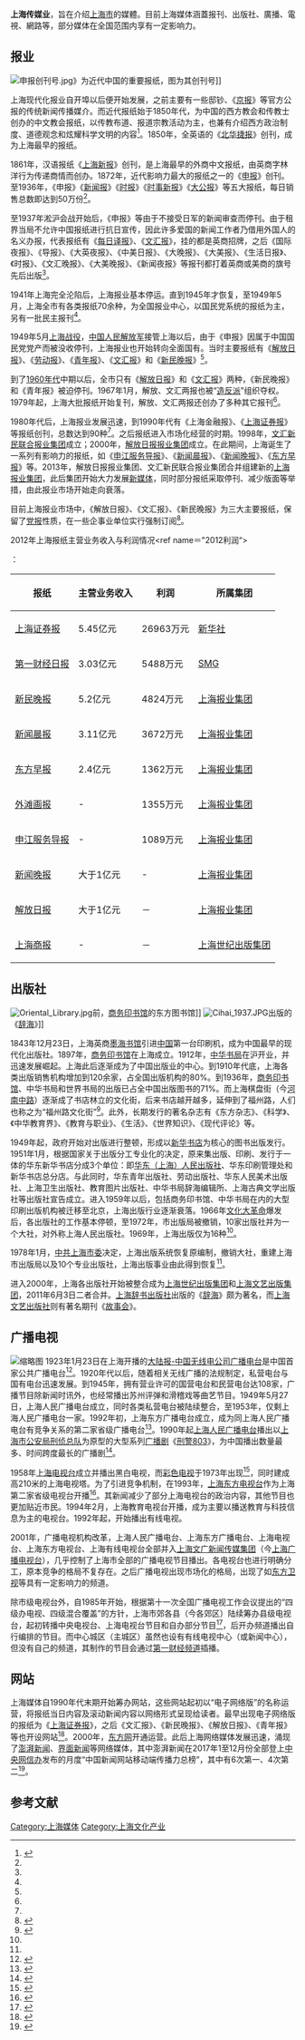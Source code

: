 '''上海传媒业'''，旨在介绍[[上海市|上海市]]的媒體。目前上海媒体涵蓋报刊、出版社、廣播、電視、網路等，部分媒体在全国范围内享有一定影响力。

==报业 ==
{{seealso|上海报纸列表|上海报纸列表 (1949年5月27日前)}}
[[File:申报创刊号.jpg|thumb]]》为近代中国的重要报纸，图为其创刊号]]

上海现代化报业自开埠以后便开始发展，之前主要有一些邸钞、《[[京报|京报]]》等官方公报的传统新闻传播媒介。而近代报纸始于1850年代，为中国的西方教会和传教士创办的中文教会报纸，以传教布道、报道宗教活动为主，也兼有介绍西方政治制度、道德观念和炫耀科学文明的内容<ref name=dfz>{{cite news|title=第一编 报纸|url=http://www.shtong.gov.cn/Newsite/node2/node2245/node4522/node5501/index.html|publisher=上海市地方志办公室|date=2001年11月30日|accessdate=2018年5月20日|archive-date=2020年8月2日|archive-url=https://web.archive.org/web/20200802231742/http://www.shtong.gov.cn/newsite/node2/node2245/node4522/node5501/index.html|dead-url=no}}</ref>。1850年，全英语的《[[北华捷报|北华捷报]]》创刊，成为上海最早的报纸。

1861年，汉语报纸《[[上海新报|上海新报]]》创刊，是上海最早的外商中文报纸，由英商字林洋行为传递商情而创办。1872年，近代影响力最大的报纸之一的《[[申报|申报]]》创刊。至1936年，《申报》《[[新闻报_(上海)|新闻报]]》《[[时报_(上海)|时报]]》《[[时事新报|时事新报]]》《[[大公报|大公报]]》等五大报纸，每日销售总数即达到50万份<ref name=dfz/>。

至1937年淞沪会战开始后，《申报》等由于不接受日军的新闻审查而停刊。由于租界当局不允许中国报纸进行抗日宣传，因此许多爱国的新闻工作者乃借用外国人的名义办报，代表报纸有《[[每日译报|每日译报]]》、《[[文汇报_(香港)|文汇报]]》，挂的都是英商招牌，之后《国际夜报》、《导报》、《大英夜报》、《中美日报》、《大晚报》、《大美报》、《生活日报》、《时报》、《文汇晚报》、《大美晚报》、《新闻夜报》等报刊都打着英商或美商的旗号先后出版<ref name=dfz/>。

1941年上海完全沦陷后，上海报业基本停运。直到1945年才恢复，至1949年5月，上海全市有各类报纸70余种，为全国报业中心，以国民党系统的报纸为主，另有一批民主报刊<ref name=dfz/>。

1949年5月[[上海战役|上海战役]]，[[中国人民解放军|中国人民解放军]]接管上海以后，由于《申报》因属于中国国民党党产而被没收停刊，上海报业也开始转向全面国有。当时主要报纸有《[[解放日报|解放日报]]》、《[[勞動報_(上海)|劳动报]]》、《[[青年报|青年报]]》、《[[文汇报_(上海)|文汇报]]》和《[[新民晚报|新民晚报]]》<ref name=dfz/>。

到了[[上海1960年代|1960年代]]中期以后，全市只有《[[解放日报|解放日报]]》和《[[文汇报_(上海)|文汇报]]》两种，《新民晚报》和《青年报》被迫停刊。1967年1月，解放、文汇两报也被“[[造反派|造反派]]”组织夺权。1979年起，上海大批报纸开始复刊，解放、文汇两报还创办了多种其它报刊<ref name=dfz/>。

1980年代后，上海报业发展迅速，到1990年代有《上海金融报》、《[[上海证券报|上海证券报]]》等报纸创刊，总数达到90种<ref name=dfz/>。之后报纸进入市场化经营的时期。1998年，[[文汇新民联合报业集团|文汇新民联合报业集团]]成立；2000年，[[解放日报报业集团|解放日报报业集团]]成立。在此期间，上海诞生了一系列有影响力的报纸，如《[[申江服务导报|申江服务导报]]》、《[[新闻晨报|新闻晨报]]》、《[[新闻晚报|新闻晚报]]》、《[[东方早报|东方早报]]》等。2013年，解放日报报业集团、文汇新民联合报业集团合并组建新的[[上海报业集团|上海报业集团]]，此后集团开始大力发展[[新媒体|新媒体]]，同时部分报纸采取停刊、减少版面等举措，由此报业市场开始走向衰落。

目前上海报业市场中，《解放日报》、《文汇报》、《新民晚报》为三大主要报纸，保留了[[中國共產黨黨報黨刊|党报]]性质，在一些企事业单位实行强制订阅<ref>{{cite web |title = 上海：确保党报党刊发行 |publisher = 新闻晨报 |date =  |url = http://www.people.com.cn/GB/14677/40606/3069185.html |accessdate = 2012-04-16 |archive-date = 2020-06-14 |archive-url = https://web.archive.org/web/20200614215930/http://www.people.com.cn/GB/14677/40606/3069185.html |dead-url = no }}</ref>。

2012年上海报纸主营业务收入与利润情况<ref name＝"2012利润“>{{Cite web |url=http://weiwuhui.com/5774.html |title=魏武挥:上海报业集团的现在与未来 |access-date=2014-01-16 |archive-date=2022-04-16 |archive-url=https://web.archive.org/web/20220416054707/http://weiwuhui.com/5774.html }}</ref>：
{| class="wikitable"
|-
! 报纸 !! 主营业务收入 !! 利润 !!所属集团
|-
| [[上海证券报|上海证券报]] || 5.45亿元 || 26963万元 || [[新华社|新华社]]
|-
| [[第一财经日报|第一财经日报]] || 3.03亿元 || 5488万元 || [[SMG|SMG]]
|-
| [[新民晚报|新民晚报]] || 5.2亿元 || 4824万元 || [[上海报业集团|上海报业集团]]
|-
| [[新闻晨报|新闻晨报]] || 3.11亿元 || 3672万元 || [[上海报业集团|上海报业集团]]
|-
| [[东方早报|东方早报]] || 2.4亿元 || 1362万元 || [[上海报业集团|上海报业集团]]
|-
| [[外滩画报|外滩画报]] || - || 1355万元 || [[上海报业集团|上海报业集团]]
|-
| [[申江服务导报|申江服务导报]] || - || 1089万元 || [[上海报业集团|上海报业集团]]
|-
| [[新闻晚报|新闻晚报]] || 大于1亿元 || - || [[上海报业集团|上海报业集团]]
|-
| [[解放日报|解放日报]] || 大于1亿元 || － || [[上海报业集团|上海报业集团]]
|-
| [[上海商报|上海商报]] || - || － || [[上海世纪出版集团|上海世纪出版集团]]
|}

== 出版社 ==
[[File:Oriental_Library.jpg|thumb]]前，[[商务印书馆|商务印书馆]]的东方图书馆]]
[[File:Cihai_1937.JPG|thumb]]出版的《[[辞海|辞海]]》]]

1843年12月23日，上海英商[[墨海书馆|墨海书馆]]引进[[中国|中国]]第一台印刷机，成为中国最早的现代化出版社。1897年，[[商务印书馆|商务印书馆]]在上海成立。1912年，[[中华书局|中华书局]]在沪开业，并迅速发展崛起。上海此后逐渐成为了中国出版业的中心。到1910年代底，上海各类出版销售机构增加到120余家，占全国出版机构的80%。到1936年，[[商务印书馆|商务印书馆]]、中华书局和世界书局的出版已占全中国出版图书的71%。而上海棋盘街（今[[河南中路|河南中路]]）逐渐成了书店林立的文化街，后来书店越开越多，延伸到了福州路，人们也称之为“福州路文化街”<ref name=dfz2>{{cite news|title=第一篇 出版机构|url=http://www.shtong.gov.cn/newsite/node2/node2245/node4521/node29048/index.html|publisher=上海市地方志办公室|date=2002年1月30日|accessdate=2018年5月20日|archive-date=2022年2月8日|archive-url=https://web.archive.org/web/20220208150439/http://www.shtong.gov.cn/Newsite/node2/node2245/node4521/node29048/index.html}}</ref>。此外，长期发行的著名杂志有《东方杂志》、《科学》、《中华教育界》、《教育与职业》、《生活》、《世界知识》、《现代评论》等。

1949年起，政府开始对出版进行整顿，形成以[[新华书店|新华书店]]为核心的图书出版发行。1951年1月，根据国家关于出版分工专业化的决定，原来集出版、印刷、发行于一体的华东新华书店分成3个单位：即[[上海人民出版社|华东（上海）人民出版社]]、华东印刷管理处和新华书店总分店。与此同时，华东青年出版社、劳动出版社、华东人民美术出版社、上海卫生出版社、教育图片出版社、中华书局辞海编辑所、上海古典文学出版社等出版社宣告成立。进入1959年以后，包括商务印书馆、中华书局在内的大型印刷出版机构被迁移至北京，上海出版行业逐渐衰落。1966年[[文化大革命|文化大革命]]爆发后，各出版社的工作基本停顿，至1972年，市出版局被撤销，10家出版社并为一个大社，对外称上海人民出版社。1969年，上海出版仅为16种<ref name=dfz2/>。

1978年1月，[[中共上海市委|中共上海市委]]决定，上海出版系统恢复原编制，撤销大社，重建上海市出版局以及10个专业出版社，上海出版事业由此得到恢复<ref name=dfz2/>。

进入2000年，上海各出版社开始被整合成为[[上海世纪出版集团|上海世纪出版集团]]和[[上海文艺出版集团|上海文艺出版集团]]，2011年6月3日二者合并。[[上海辞书出版社|上海辞书出版社]]出版的《[[辞海|辞海]]》颇为著名，而[[上海文艺出版社|上海文艺出版社]]则有著名期刊《[[故事会|故事会]]》。

==广播电视 ==
{{Main|上海广播电视台}}
[[File:CMG_Square_and_SMG_Headquarters.jpg|缩略图]]
1923年1月23日在上海开播的[[大陆报-中国无线电公司广播电台|大陆报-中国无线电公司广播电台]]是中国首家公共广播电台<ref>{{cite web |title = 外国人在华广播电台的建立 |publisher = 中国现代广播史 |date = 2007-06-21 |url = http://www.fmdiy.com/ReadNews.asp?NewsID=409 |accessdate = 2011-03-12 |archive-date = 2020-12-08 |archive-url = https://web.archive.org/web/20201208234119/http://www.fmdiy.com/ReadNews.asp?NewsID=409 |dead-url = no }}</ref>。1920年代以后，随着相关无线广播的法规制定，私营电台与国有电台迅速发展。到1945年，拥有营业许可的国营电台和民营电台达108家，广播节目除新闻时讯外，也经常播出苏州评弹和滑稽戏等曲艺节目。1949年5月27日，上海人民广播电台成立，同时各类私营电台被陆续整合，至1953年，仅剩上海人民广播电台一家。1992年初，上海东方广播电台成立，成为同上海人民广播电台有竞争关系的第二家省级广播电台<ref name=dfz3>{{cite news|title=第一编 广播电台|url=http://www.shtong.gov.cn/Newsite/node2/node2245/node4510/node10159/index.html|publisher=上海市地方志办公室|date=2002年1月30日|accessdate=2018年5月20日|archive-date=2020年8月19日|archive-url=https://web.archive.org/web/20200819191009/http://www.shtong.gov.cn/Newsite/node2/node2245/node4510/node10159/index.html}}</ref>。1990年起[[上海人民广播电台|上海人民广播电台]]播出以[[上海市公安局刑侦总队|上海市公安局刑侦总队]]为原型的大型系列[[广播剧|广播剧]]《[[刑警803_(广播剧)|刑警803]]》，为中国播出数量最多、时间跨度最长的广播剧<ref>{{cite web |url = http://city.ifeng.com/cskx/20111214/189297.shtml |language = zh-Hans |title = 《刑警803》成为中国最长寿广播剧 |publisher = 凤凰网 |date = 2011-12-14 |accessdate = 2012-03-25 |deadurl = yes |archiveurl = https://web.archive.org/web/20140302103110/http://city.ifeng.com/cskx/20111214/189297.shtml |archivedate = 2014-03-02 }}</ref>。

1958年[[上海电视台|上海电视台]]成立并播出黑白电视，而[[彩色电视|彩色电视]]于1973年出现<ref>{{cite book |title = 中国彩电工业发展回顾 |ISBN = 9787121074394 |publisher = 电子工业出版社 |accessdate = 2013-07-27}}</ref>，同时建成高210米的上海电视塔。为了引进竞争机制，在1993年，[[上海东方电视台|上海东方电视台]]作为上海第二家省级电视台开播<ref>{{cite web |title = 东方卫视总监田明:我只是折射阳光的一滴水 |publisher = 东方网 |date = 2009-10-23 |url = http://sh.eastday.com/qtmt/20091023/u1a645879.html |accessdate = 2011-03-12 |archive-date = 2020-11-10 |archive-url = https://web.archive.org/web/20201110110205/http://sh.eastday.com/qtmt/20091023/u1a645879.html |dead-url = yes }}</ref>。其新闻减少了部分上海电视台的政治内容，其他节目也更加贴近市民。1994年2月，上海教育电视台开播，成为主要以播送教育与科技信息为主的电视台。1992年起，开始播出有线电视。

2001年，广播电视机构改革，上海人民广播电台、上海东方广播电台、上海电视台、上海东方电视台、上海有线电视台全部并入[[上海文广新闻传媒集团|上海文广新闻传媒集团]]（今[[上海广播电视台|上海广播电视台]]），几乎控制了上海市全部的广播电视节目播出。各电视台也进行明确分工，原本竞争的格局不复存在。之后广播电视出现市场化的格局，出现了如[[东方卫视|东方卫视]]等具有一定影响力的频道。

除市级电视台外，自1985年开始，根据第十一次全国广播电视工作会议提出的“四级办电视、四级混合覆盖”的方针，上海市郊各县（今各郊区）陆续筹办县级电视台，起初转播中央电视台、上海电视台节目和自办部分节目<ref name=dfz4>{{cite news|title=第三编 电视台|url=http://www.shtong.gov.cn/Newsite/node2/node2245/node4510/node11505/index.html|publisher=上海市地方志办公室|date=2002年1月17日|accessdate=2018年5月20日|archive-date=2015年9月26日|archive-url=https://web.archive.org/web/20150926032812/http://www.shtong.gov.cn/Newsite/node2/node2245/node4510/node11505/index.html}}</ref>，后开办频道播出自行编排的节目。而中心城区（主城区）虽然也设有有线电视中心（或新闻中心），但没有自己的频道，其制作的节目会通过[[第一财经频道|第一财经频道]]插播。

==网站==
上海媒体自1990年代末期开始筹办网站，这些网站起初以“电子网络版”的名称运营，将报纸当日内容及滚动新闻内容以网络形式呈现给读者。最早出现电子网络版的报纸为《[[上海证券报|上海证券报]]》，之后《文汇报》、《新民晚报》、《解放日报》、《青年报》等也开设网站<ref>{{cite web|url=http://www.shtong.gov.cn/Newsite/node2/node2245/node4522/node10088/node63756/userobject1ai9176.html|title=上海新闻志→补记→七、上海报业信息化建设情况|publisher=上海市地方志办公室|accessdate=2018年5月2日|archive-date=2020年9月26日|archive-url=https://web.archive.org/web/20200926160647/http://www.shtong.gov.cn/Newsite/node2/node2245/node4522/node10088/node63756/userobject1ai9176.html|dead-url=no}}</ref>。2000年，[[东方网|东方网]]开通运营。此后上海网络媒体发展迅速，涌现了[[澎湃新闻|澎湃新闻]]、[[界面新闻|界面新闻]]等网络媒体，其中澎湃新闻在2017年1至12月份全部登上[[中央网信办|中央网信办]]发布的月度“中国新闻网站移动端传播力总榜”，其中有6次第一、4次第二<ref name="2018gzhy">{{cite web|title=裘新：报业昔日风华、今朝涅槃，皆为光辉岁月|url=http://www.jiemian.com/article/1961735.html|publisher=界面新闻|date=2018-02-28|accessdate=2018-04-29|archive-date=2018-05-02|archive-url=https://web.archive.org/web/20180502211118/http://www.jiemian.com/article/1961735.html|dead-url=no}}</ref>。

== 参考文献 ==
{{Reflist|2}}

[[Category:上海媒体|Category:上海媒体]]
[[Category:上海文化产业|Category:上海文化产业]]